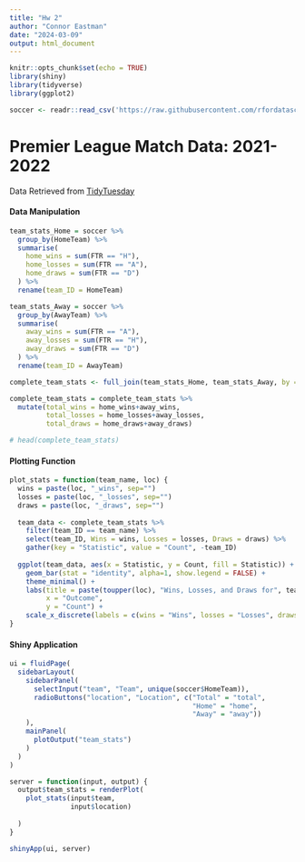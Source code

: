 ```yaml
---
title: "Hw 2"
author: "Connor Eastman"
date: "2024-03-09"
output: html_document
---
```


```r
knitr::opts_chunk$set(echo = TRUE)
library(shiny)
library(tidyverse)
library(ggplot2)

soccer <- readr::read_csv('https://raw.githubusercontent.com/rfordatascience/tidytuesday/master/data/2023/2023-04-04/soccer21-22.csv')
```

# Premier League Match Data: 2021-2022
Data Retrieved from [TidyTuesday](https://github.com/rfordatascience/tidytuesday/blob/master/data/2023/2023-04-04/readme.md)


#### Data Manipulation
```r
team_stats_Home = soccer %>%
  group_by(HomeTeam) %>%
  summarise(
    home_wins = sum(FTR == "H"),
    home_losses = sum(FTR == "A"),
    home_draws = sum(FTR == "D")
  ) %>%
  rename(team_ID = HomeTeam)

team_stats_Away = soccer %>%
  group_by(AwayTeam) %>%
  summarise(
    away_wins = sum(FTR == "A"),
    away_losses = sum(FTR == "H"),
    away_draws = sum(FTR == "D")
  ) %>%
  rename(team_ID = AwayTeam)

complete_team_stats <- full_join(team_stats_Home, team_stats_Away, by = "team_ID")

complete_team_stats = complete_team_stats %>%
  mutate(total_wins = home_wins+away_wins, 
         total_losses = home_losses+away_losses, 
         total_draws = home_draws+away_draws)

# head(complete_team_stats)
```


#### Plotting Function
```r
plot_stats = function(team_name, loc) {
  wins = paste(loc, "_wins", sep="") 
  losses = paste(loc, "_losses", sep="") 
  draws = paste(loc, "_draws", sep="") 
  
  team_data <- complete_team_stats %>%
    filter(team_ID == team_name) %>%
    select(team_ID, Wins = wins, Losses = losses, Draws = draws) %>%
    gather(key = "Statistic", value = "Count", -team_ID)
  
  ggplot(team_data, aes(x = Statistic, y = Count, fill = Statistic)) +
    geom_bar(stat = "identity", alpha=1, show.legend = FALSE) +
    theme_minimal() +
    labs(title = paste(toupper(loc), "Wins, Losses, and Draws for", team_name),
         x = "Outcome",
         y = "Count") +
    scale_x_discrete(labels = c(wins = "Wins", losses = "Losses", draws = "Draws"))
}

```


#### Shiny Application
```r
ui = fluidPage(
  sidebarLayout(
    sidebarPanel(
      selectInput("team", "Team", unique(soccer$HomeTeam)),
      radioButtons("location", "Location", c("Total" = "total",
                                             "Home" = "home",
                                             "Away" = "away"))
    ),
    mainPanel(
      plotOutput("team_stats")
    )
  )
)

server = function(input, output) {
  output$team_stats = renderPlot(
    plot_stats(input$team,
               input$location)
    
  )
}

shinyApp(ui, server)
```

